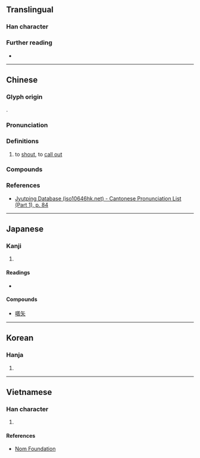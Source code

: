 {{character info}}
==Translingual==

===Han character===
{{Han char|rn=30|rad=口|as=14|sn=17|four=64027|canj=RTYB|ids=⿰口蒿}}

===Further reading===
* {{Han ref|kx=0211.360|dkj=04458|dj=0434.280|hdz=10688.100|uh=5686|ud=22150|bh=ECC3|bd=60611}}

----

==Chinese==
{{zh-forms}}

===Glyph origin===
{{Han compound|口|蒿|c1=s|c2=p|ls=psc|t1=mouth}}.

===Pronunciation===
{{zh-pron
|m=hāo
|c=hou1
|mc=y
|oc=y
|cat=
}}

===Definitions===
{{zh-hanzi}}

# to [[shout]], to [[call out]]

===Compounds===
{{zh-der|嚆矢|嚆矢維艱}}

===References===
* [http://www.iso10646hk.net/jp/document/download.jsp Jyutping Database (iso10646hk.net) - Cantonese Pronunciation List (Part 1), p. 84]

----

==Japanese==

===Kanji===
{{ja-kanji|grade=|rs=口14}}

# {{rfdef|ja|sort=口14}}

====Readings====
* {{ja-readings
|goon=きょう<けう
|kanon=こう<かう
|kun=さけ-ぶ
}}

====Compounds====
* [[嚆矢]]

----

==Korean==

===Hanja===
{{ko-hanja|hangeul=효|rv=hyo|mr=hyo}}

# {{rfdef|ko|sort=口14}}

----

==Vietnamese==

===Han character===
{{vi-hantu|[[hau]], [[hao]]|rs=口14}}

# {{rfdef|vi|sort=口14}}

====References====
* [http://nomfoundation.org/common/nom_details.php?codepoint=5686 Nom Foundation]